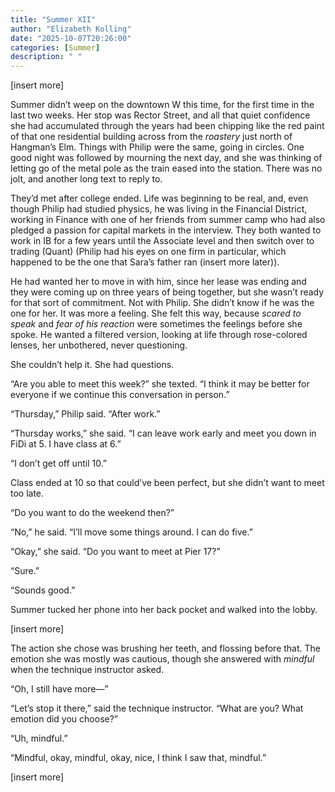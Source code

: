 ```yaml
---
title: "Summer XII"
author: "Elizabeth Kolling"
date: "2025-10-07T20:26:00"
categories: [Summer]
description: " "
---
```


[insert more]

Summer didn’t weep on the downtown W this time, for the first time in the last two weeks. Her stop was Rector Street, and all that quiet confidence she had accumulated through the years had been chipping like the red paint of that one residential building across from the *roastery* just north of Hangman’s Elm. Things with Philip were the same, going in circles. One good night was followed by mourning the next day, and she was thinking of letting go of the metal pole as the train eased into the station. There was no jolt, and another long text to reply to.

They’d met after college ended. Life was beginning to be real, and, even though Philip had studied physics, he was living in the Financial District, working in Finance with one of her friends from summer camp who had also pledged a passion for capital markets in the interview. They both wanted to work in IB for a few years until the Associate level and then switch over to trading (Quant) (Philip had his eyes on one firm in particular, which happened to be the one that Sara’s father ran (insert more later)). 

He had wanted her to move in with him, since her lease was ending and they were coming up on three years of being together, but she wasn’t ready for that sort of commitment. Not with Philip. She didn’t know if he was the one for her. It was more a feeling. She felt this way, because *scared to speak* and *fear of his reaction* were sometimes the feelings before she spoke. He wanted a filtered version, looking at life through rose-colored lenses, her unbothered, never questioning. 

She couldn't help it. She had questions. 

"Are you able to meet this week?" she texted. "I think it may be better for everyone if we continue this conversation in person."

"Thursday," Philip said. "After work." 

"Thursday works," she said. "I can leave work early and meet you down in FiDi at 5. I have class at 6." 

"I don't get off until 10."

Class ended at 10 so that could've been perfect, but she didn't want to meet too late.

"Do you want to do the weekend then?"

"No," he said. "I'll move some things around. I can do five." 

"Okay," she said. "Do you want to meet at Pier 17?" 

"Sure." 

"Sounds good."

Summer tucked her phone into her back pocket and walked into the lobby. 

[insert more]
 
The action she chose was brushing her teeth, and flossing before that. The emotion she was mostly was cautious, though she answered with *mindful* when the technique instructor asked.

“Oh, I still have more—”

“Let’s stop it there,” said the technique instructor. “What are you? What emotion did you choose?”

“Uh, mindful.”

“Mindful, okay, mindful, okay, nice, I think I saw that, mindful.” 

[insert more]